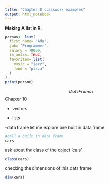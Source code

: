 ```yaml
---
title: "Chapter 8 classwork examples"
output: html_notebook
---
```


**Making A list in R**
```r
person<- list(
  first_name= "Ada",
  job= "Programmer",
  salary = 78000,
  in_union= TRUE,
  favorites= list(
    music = "jazz",
    food = "pizza"
  )
)
print(person)
```




$$Data Frames$$ 
Chapter 10


- vectors

- lists

-data frame
let me explore one built in data frame

```r
#call a built in data frame
cars
```
ask about the class of the object 'cars'

```r
class(cars)
```

checking the dimensions of this data frame

```r
dim(cars)
```








